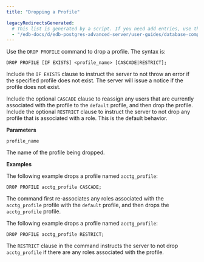 ```yaml
---
title: "Dropping a Profile"

legacyRedirectsGenerated:
  # This list is generated by a script. If you need add entries, use the `legacyRedirects` key.
  - "/edb-docs/d/edb-postgres-advanced-server/user-guides/database-compatibility-for-oracle-developers-guide/11/Database_Compatibility_for_Oracle_Developers_Guide.1.033.html"
---
```


<div id="dropping_a_profile" class="registered_link"></div>

Use the `DROP PROFILE` command to drop a profile. The syntax is:

```text
DROP PROFILE [IF EXISTS] <profile_name> [CASCADE|RESTRICT];
```

Include the `IF EXISTS` clause to instruct the server to not throw an error if the specified profile does not exist. The server will issue a notice if the profile does not exist.

Include the optional `CASCADE` clause to reassign any users that are currently associated with the profile to the `default` profile, and then drop the profile. Include the optional `RESTRICT` clause to instruct the server to not drop any profile that is associated with a role. This is the default behavior.

**Parameters**

`profile_name`

The name of the profile being dropped.

**Examples**

The following example drops a profile named `acctg_profile`:

```text
DROP PROFILE acctg_profile CASCADE;
```

The command first re-associates any roles associated with the `acctg_profile` profile with the `default` profile, and then drops the `acctg_profile` profile.

The following example drops a profile named `acctg_profile`:

```text
DROP PROFILE acctg_profile RESTRICT;
```

The `RESTRICT` clause in the command instructs the server to not drop `acctg_profile` if there are any roles associated with the profile.
